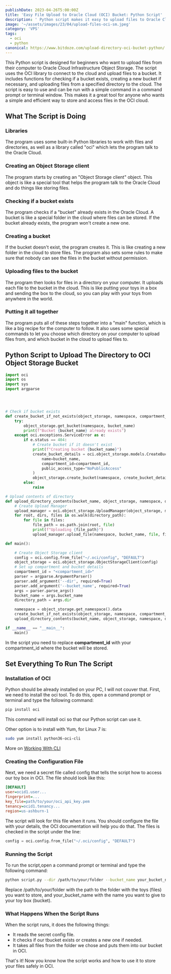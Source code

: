 ```yaml
---
publishDate: 2023-04-26T5:00:00Z
title: 'Easy File Upload to Oracle Cloud (OCI) Bucket: Python Script'
description: ' Python script makes it easy to upload files to Oracle Cloud Infrastructure Object Storage.  Checking bucket existence, creating new buckets, and uploading files from a specified directory.'
image: '~/assets/images/23/04/upload-files-oci-sm.jpeg'
category: 'VPS'
tags:
  - oci
  - python
canonical: https://www.bitdoze.com/upload-directory-oci-bucket-python/
---
```


This Python script is designed for beginners who want to upload files from their computer to Oracle Cloud Infrastructure Object Storage. The script uses the OCI library to connect to the cloud and upload files to a bucket. It includes functions for checking if a bucket exists, creating a new bucket if necessary, and uploading files from a specified directory to the cloud.
The script is easy to use and can be run with a simple command in a command prompt or terminal window. This makes it a great tool for anyone who wants a simple and efficient way to store and access files in the OCI cloud.

## What The Script is Doing

### Libraries

The program uses some built-in Python libraries to work with files and directories, as well as a library called "oci" which lets the program talk to the Oracle Cloud.

### Creating an Object Storage client

The program starts by creating an "Object Storage client" object. This object is like a special tool that helps the program talk to the Oracle Cloud and do things like storing files.

### Checking if a bucket exists

The program checks if a "bucket" already exists in the Oracle Cloud. A bucket is like a special folder in the cloud where files can be stored. If the bucket already exists, the program won't create a new one.

### Creating a bucket

If the bucket doesn't exist, the program creates it. This is like creating a new folder in the cloud to store files. The program also sets some rules to make sure that nobody can see the files in the bucket without permission.

### Uploading files to the bucket

The program then looks for files in a directory on your computer. It uploads each file to the bucket in the cloud. This is like putting your toys in a box and sending the box to the cloud, so you can play with your toys from anywhere in the world.

### Putting it all together

The program puts all of these steps together into a "main" function, which is like a big recipe for the computer to follow. It also uses some special commands to let you choose which directory on your computer to upload files from, and which bucket in the cloud to upload files to.

## Python Script to Upload The Directory to OCI Object Storage Bucket

```python
import oci
import os
import sys
import argparse




# Check if bucket exists
def create_bucket_if_not_exists(object_storage, namespace, compartment_id, bucket_name):
    try:
        object_storage.get_bucket(namespace, bucket_name)
        print(f"Bucket {bucket_name} already exists")
    except oci.exceptions.ServiceError as e:
        if e.status == 404:
            # Create bucket if it doesn't exist
            print(f"Creating bucket {bucket_name}")
            create_bucket_details = oci.object_storage.models.CreateBucketDetails(
                name=bucket_name,
                compartment_id=compartment_id,
                public_access_type="NoPublicAccess"
            )
            object_storage.create_bucket(namespace, create_bucket_details)
        else:
            raise

# Upload contents of directory
def upload_directory_contents(bucket_name, object_storage, namespace, directory_path):
    # Create Upload Manager
    upload_manager = oci.object_storage.UploadManager(object_storage, max_parallel_uploads=10)
    for root, dirs, files in os.walk(directory_path):
        for file in files:
            file_path = os.path.join(root, file)
            print(f"Uploading {file_path}")
            upload_manager.upload_file(namespace, bucket_name, file, file_path)

def main():

    # Create Object Storage client
    config = oci.config.from_file("~/.oci/config", "DEFAULT")
    object_storage = oci.object_storage.ObjectStorageClient(config)
    # Set up compartment and bucket details
    compartment_id = "<compartment_id>"
    parser = argparse.ArgumentParser()
    parser.add_argument('--dir', required=True)
    parser.add_argument('--bucket_name', required=True)
    args = parser.parse_args()
    bucket_name = args.bucket_name
    directory_path = args.dir

    namespace = object_storage.get_namespace().data
    create_bucket_if_not_exists(object_storage, namespace, compartment_id, bucket_name)
    upload_directory_contents(bucket_name, object_storage, namespace, directory_path)

if __name__ == "__main__":
    main()
```

In the script you need to replace **compartment_id** with your compartment_id where the bucket will be stored.

## Set Everything To Run The Script

### Installation of OCI

Python should be already installed on your PC, I will not couver that. First, we need to install the oci tool. To do this, open a command prompt or terminal and type the following command:

```bash
pip install oci
```

This command will install oci so that our Python script can use it.

Other option is to install with Yum, for Linux 7 is:

```bash
sudo yum install python36-oci-cli
```

More on [Working With CLI](https://docs.public.oneportal.content.oci.oraclecloud.com/en-us/iaas/Content/API/SDKDocs/cliinstall.htm)

### Creating the Configuration File

Next, we need a secret file called config that tells the script how to access our toy box in OCI. The file should look like this:

```ini
[DEFAULT]
user=ocid1.user...
fingerprint=...
key_file=path/to/your/oci_api_key.pem
tenancy=ocid1.tenancy...
region=us-ashburn-1
```

The script will look for this file when it runs. You should configure the file with your details, the OCI documentation will help you do that. The files is checked in the script under the line:

```python
config = oci.config.from_file("~/.oci/config", "DEFAULT")
```

### Running the Script

To run the script,open a command prompt or terminal and type the following command:

```bash
python script.py --dir /path/to/your/folder --bucket_name your_bucket_name
```

Replace /path/to/your/folder with the path to the folder with the toys (files) you want to store, and your_bucket_name with the name you want to give to your toy box (bucket).

### What Happens When the Script Runs

When the script runs, it does the following things:

- It reads the secret config file.
- It checks if our tbucket exists or creates a new one if needed.
- It takes all files from the folder we chose and puts them into our bucket in OCI.

That's it! Now you know how the script works and how to use it to store your files safely in OCI.
